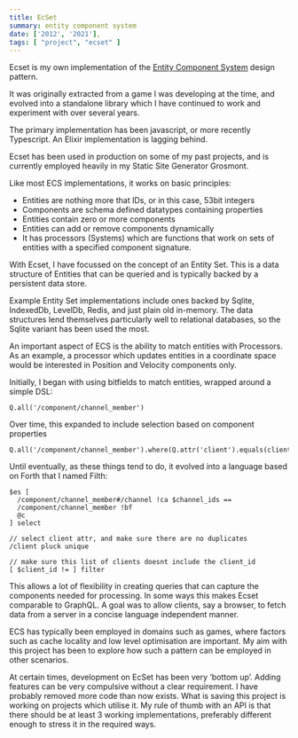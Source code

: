 ```yaml
---
title: EcSet
summary: entity component system
date: ['2012', '2021'],
tags: [ "project", "ecset" ]
---
```


<Heading e={e} />


Ecset is my own implementation of the 
[Entity Component System](https://github.com/SanderMertens/ecs-faq#what-is-ecs) 
design pattern.

It was originally extracted from a game I was developing at the time, and evolved into a 
standalone library which I have continued to work and experiment with over several years.

The primary implementation has been javascript, or more recently Typescript. An Elixir 
implementation is lagging behind.

Ecset has been used in production on some of my past projects, and is currently employed 
heavily in my Static Site Generator Grosmont.

Like most ECS implementations, it works on basic principles:

- Entities are nothing more that IDs, or in this case, 53bit integers
- Components are schema defined datatypes containing properties
- Entities contain zero or more components
- Entities can add or remove components dynamically
- It has processors (Systems) which are functions that work on sets of entities with a 
specified component signature.

With Ecset, I have focussed on the concept of an Entity Set. This is a data structure of 
Entities that can be queried and is typically backed by a persistent data store.

Example Entity Set implementations include ones backed by Sqlite, IndexedDb, LevelDb, 
Redis, and just plain old in-memory. The data structures lend themselves particularly well 
to relational databases, so the Sqlite variant has been used the most.


An important aspect of ECS is the ability to match entities with Processors. As an example, 
a processor which updates entities in a coordinate space would be interested in Position 
and Velocity components only. 

Initially, I began with using bitfields to match entities, wrapped around a simple DSL:

```
Q.all('/component/channel_member')
```

Over time, this expanded to include selection based on component properties

```
Q.all('/component/channel_member').where(Q.attr('client').equals(clientID))
```


Until eventually, as these things tend to do, it evolved into a language based on Forth 
that I named Filth:

```
$es [
  /component/channel_member#/channel !ca $channel_ids ==
  /component/channel_member !bf
  @c
] select

// select client attr, and make sure there are no duplicates
/client pluck unique 
                
// make sure this list of clients doesnt include the client_id
[ $client_id != ] filter
```

This allows a lot of flexibility in creating queries that can capture the components 
needed for processing. In some ways this makes Ecset comparable to GraphQL. A goal was 
to allow clients, say a browser, to fetch data from a server in a concise language independent manner.

ECS has typically been employed in domains such as games, where factors such as cache 
locality and low level optimisation are important. My aim with this project has been to 
explore how such a pattern can be employed in other scenarios.






At certain times, development on EcSet has been very ‘bottom up’. Adding features can 
be very compulsive without a clear requirement. I have probably removed more code than 
now exists. What is saving this project is working on projects which utilise it. My rule 
of thumb with an API is that there should be at least 3 working implementations, preferably 
different enough to stress it in the required ways.